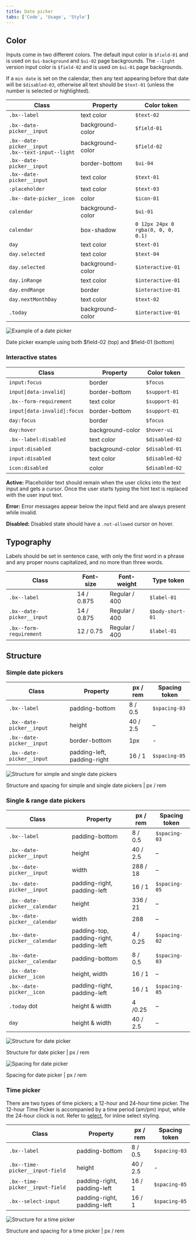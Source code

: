 ```yaml
---
title: Date picker
tabs: ['Code', 'Usage', 'Style']
---
```


## Color

Inputs come in two different colors. The default input color is `$field-01` and is used on `$ui-background` and `$ui-02` page backgrounds. The `--light` version input color is `$field-02` and is used on `$ui-01` page backgrounds.

If a `min date` is set on the calendar, then any text appearing before that date will be `$disabled-03`, otherwise all text should be `$text-01` (unless the number is selected or highlighted).

| Class                                                    | Property         | Color token                                |
| -------------------------------------------------------- | ---------------- | ------------------------------------------ |
| `.bx--label`                                             | text color       | `$text-02`                                 |
| `.bx--date-picker__input`                                | background-color | `$field-01`                                |
| `.bx--date-picker__input` <br/> `.bx--text-input--light` | background-color | `$field-02`                                |
| `.bx--date-picker__input`                                | border-bottom    | `$ui-04`                                   |
| `.bx--date-picker__input`                                | text color       | `$text-01`                                 |
| `:placeholder`                                           | text color       | `$text-03`                                 |
| `.bx--date-picker__icon`                                 | color            | `$icon-01`                                 |
| `calendar`                                               | background-color | `$ui-01`                                   |
| `calendar`                                               | box-shadow       | `0 12px 24px 0` <br/> `rgba(0, 0, 0, 0.1)` |
| `day`                                                    | text color       | `$text-01`                                 |
| `day.selected`                                           | text color       | `$text-04`                                 |
| `day.selected`                                           | background-color | `$interactive-01`                          |
| `day.inRange`                                            | text color       | `$interactive-01`                          |
| `day.endRange`                                           | border           | `$interactive-01`                          |
| `day.nextMonthDay`                                       | text color       | `$text-02`                                 |
| `.today`                                                 | background-color | `$interactive-01`                          |

<div className="image--fixed">

![Example of a date picker](images/date-picker-style-1.png)

</div>

<Caption>
  Date picker example using both $field-02 (top) and $field-01 (bottom)
</Caption>

### Interactive states

| Class                       | Property         | Color token    |
| --------------------------- | ---------------- | -------------- |
| `input:focus`               | border           | `$focus`       |
| `input[data-invalid]`       | border-bottom    | `$support-01`  |
| `.bx--form-requirement`     | text color       | `$support-01`  |
| `input[data-invalid]:focus` | border-bottom    | `$support-01`  |
| `day:focus`                 | border           | `$focus`       |
| `day:hover`                 | background-color | `$hover-ui`    |
| `.bx--label:disabled`       | text color       | `$disabled-02` |
| `input:disabled`            | background-color | `$disabled-01` |
| `input:disabled`            | text color       | `$disabled-02` |
| `icon:disabled`             | color            | `$disabled-02` |

**Active:** Placeholder text should remain when the user clicks into the text input and gets a cursor. Once the user starts typing the hint text is replaced with the user input text.

**Error:** Error messages appear below the input field and are always present while invalid.

**Disabled:** Disabled state should have a `.not-allowed` cursor on hover.

## Typography

Labels should be set in sentence case, with only the first word in a phrase and any proper nouns capitalized, and no more than three words.

| Class                     | Font-size  | Font-weight   | Type token       |
| ------------------------- | ---------- | ------------- | ---------------- |
| `.bx--label`              | 14 / 0.875 | Regular / 400 | `$label-01`      |
| `.bx--date-picker__input` | 14 / 0.875 | Regular / 400 | `$body-short-01` |
| `.bx--form-requirement`   | 12 / 0.75  | Regular / 400 | `$label-01`      |

## Structure

### Simple date pickers

| Class                     | Property                    | px / rem | Spacing token |
| ------------------------- | --------------------------- | -------- | ------------- |
| `.bx--label`              | padding-bottom              | 8 / 0.5  | `$spacing-03` |
| `.bx--date-picker__input` | height                      | 40 / 2.5 | –             |
| `.bx--date-picker__input` | border-bottom               | 1px      | -             |
| `.bx--date-picker__input` | padding-left, padding-right | 16 / 1   | `$spacing-05` |

<div className="image--fixed">

![Structure for simple and single date pickers](images/date-picker-style-4.png)

</div>

<Caption>
  Structure and spacing for simple and single date pickers | px / rem
</Caption>

### Single & range date pickers

| Class                        | Property                                 | px / rem | Spacing token |
| ---------------------------- | ---------------------------------------- | -------- | ------------- |
| `.bx--label`                 | padding-bottom                           | 8 / 0.5  | `$spacing-03` |
| `.bx--date-picker__input`    | height                                   | 40 / 2.5 | –             |
| `.bx--date-picker__input`    | width                                    | 288 / 18 | –             |
| `.bx--date-picker__input`    | padding-right, padding-left              | 16 / 1   | `$spacing-05` |
| `.bx--date-picker__calendar` | height                                   | 336 / 21 | –             |
| `.bx--date-picker__calendar` | width                                    | 288      | –             |
| `.bx--date-picker__calendar` | padding-top, padding-right, padding-left | 4 / 0.25 | `$spacing-02` |
| `.bx--date-picker__calendar` | padding-bottom                           | 8 / 0.5  | `$spacing-03` |
| `.bx--date-picker__icon`     | height, width                            | 16 / 1   | –             |
| `.bx--date-picker__icon`     | padding-right, padding-left              | 16 / 1   | `$spacing-05` |
| `.today` dot                 | height & width                           | 4 /0.25  | –             |
| `day`                        | height & width                           | 40 / 2.5 | –             |

<div className="image--fixed">

![Structure for date picker](images/date-picker-style-2.png)

</div>

<Caption>Structure for date picker | px / rem</Caption>

<div className="image--fixed">

![Spacing for date picker](images/date-picker-style-3.png)

</div>

<Caption>Spacing for date picker | px / rem</Caption>

### Time picker

There are two types of time pickers; a 12-hour and 24-hour time picker. The 12-hour Time Picker is accompanied by a time period (am/pm) input, while the 24-hour clock is not. Refer to [select](/components/select), for inline select styling.

| Class                           | Property                    | px / rem | Spacing token |
| ------------------------------- | --------------------------- | -------- | ------------- |
| `.bx--label`                    | padding-bottom              | 8 / 0.5  | `$spacing-03` |
| `.bx--time-picker__input-field` | height                      | 40 / 2.5 | -             |
| `.bx--time-picker__input-field` | padding-right, padding-left | 16 / 1   | `$spacing-05` |
| `.bx--select-input`             | padding-right, padding-left | 16 / 1   | `$spacing-05` |

<div className="image--fixed">

![Structure for a time picker](images/time-picker-style-1.png)

</div>

<Caption>Structure and spacing for a time picker | px / rem</Caption>
